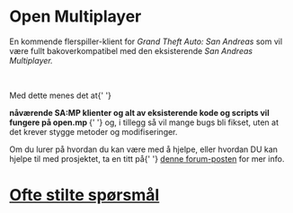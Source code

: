 <h1>Open Multiplayer</h1>

En kommende flerspiller-klient for <em>Grand Theft Auto: San Andreas</em> som vil være fullt
bakoverkompatibel med den eksisterende <em>San Andreas Multiplayer.</em>

<br />

Med dette menes det at{' '}

  <strong>
    nåværende SA:MP klienter og alt av eksisterende kode og scripts vil fungere på open.mp
  </strong>{' '}
  og, i tillegg så vil mange bugs bli fikset, uten at det krever stygge metoder og
  modifiseringer.

Om du lurer på hvordan du kan være med å hjelpe, eller hvordan DU kan hjelpe til med prosjektet, ta
en titt på{' '} <a href="https://www.burgershot.gg/showthread.php?tid=99">denne forum-posten</a> for
mer info. <h1> <a href="/faq">Ofte stilte spørsmål</a> </h1>
